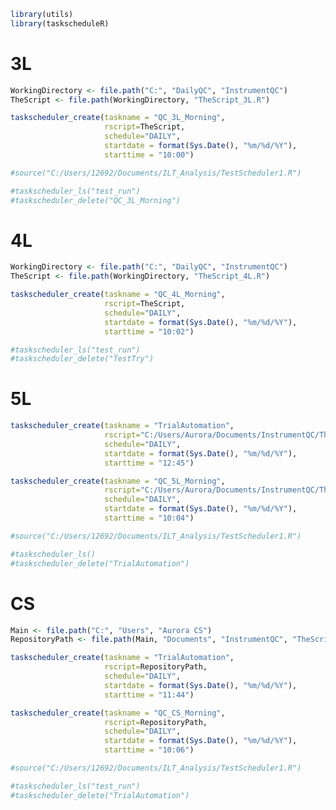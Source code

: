 ```r
library(utils)
library(taskscheduleR)
```

# 3L
```r
WorkingDirectory <- file.path("C:", "DailyQC", "InstrumentQC")
TheScript <- file.path(WorkingDirectory, "TheScript_3L.R")

taskscheduler_create(taskname = "QC_3L_Morning",
                     rscript=TheScript,
                     schedule="DAILY",
                     startdate = format(Sys.Date(), "%m/%d/%Y"),
                     starttime = "10:00")

#source("C:/Users/12692/Documents/ILT_Analysis/TestScheduler1.R")

#taskscheduler_ls("test_run")
#taskscheduler_delete("QC_3L_Morning")
```


# 4L
```r
WorkingDirectory <- file.path("C:", "DailyQC", "InstrumentQC")
TheScript <- file.path(WorkingDirectory, "TheScript_4L.R")

taskscheduler_create(taskname = "QC_4L_Morning",
                     rscript=TheScript,
                     schedule="DAILY",
                     startdate = format(Sys.Date(), "%m/%d/%Y"),
                     starttime = "10:02")

#taskscheduler_ls("test_run")
#taskscheduler_delete("TestTry")
```


# 5L
```r
taskscheduler_create(taskname = "TrialAutomation",
                     rscript="C:/Users/Aurora/Documents/InstrumentQC/TheScript_5L.R",
                     schedule="DAILY",
                     startdate = format(Sys.Date(), "%m/%d/%Y"),
                     starttime = "12:45")

taskscheduler_create(taskname = "QC_5L_Morning",
                     rscript="C:/Users/Aurora/Documents/InstrumentQC/TheScript_5L.R",
                     schedule="DAILY",
                     startdate = format(Sys.Date(), "%m/%d/%Y"),
                     starttime = "10:04")

#source("C:/Users/12692/Documents/ILT_Analysis/TestScheduler1.R")

#taskscheduler_ls()
#taskscheduler_delete("TrialAutomation")
```

# CS
```r
Main <- file.path("C:", "Users", "Aurora CS")
RepositoryPath <- file.path(Main, "Documents", "InstrumentQC", "TheScript_CS.R")

taskscheduler_create(taskname = "TrialAutomation",
                     rscript=RepositoryPath,
                     schedule="DAILY",
                     startdate = format(Sys.Date(), "%m/%d/%Y"),
                     starttime = "11:44")

taskscheduler_create(taskname = "QC_CS_Morning",
                     rscript=RepositoryPath,
                     schedule="DAILY",
                     startdate = format(Sys.Date(), "%m/%d/%Y"),
                     starttime = "10:06")

#source("C:/Users/12692/Documents/ILT_Analysis/TestScheduler1.R")

#taskscheduler_ls("test_run")
#taskscheduler_delete("TrialAutomation")
```

